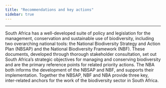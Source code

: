 ```yaml
---
title: "Recommendations and key actions"
sidebar: true
---
```


------------------------------------------------------------------------

South Africa has a well-developed suite of policy and legislation for the management, conservation and sustainable use of biodiversity, including two overarching national tools: the National Biodiversity Strategy and Action Plan (NBSAP) and the National Biodiversity Framework (NBF). These documents, developed through thorough stakeholder consultation, set out South Africa’s strategic objectives for managing and conserving biodiversity and are the primary reference points for related priority actions. The NBA both informs the development of the NBSAP and NBF, and supports their implementation. Together the NBSAP, NBF and NBA provide three key, inter-related anchors for the work of the biodiversity sector in South Africa.